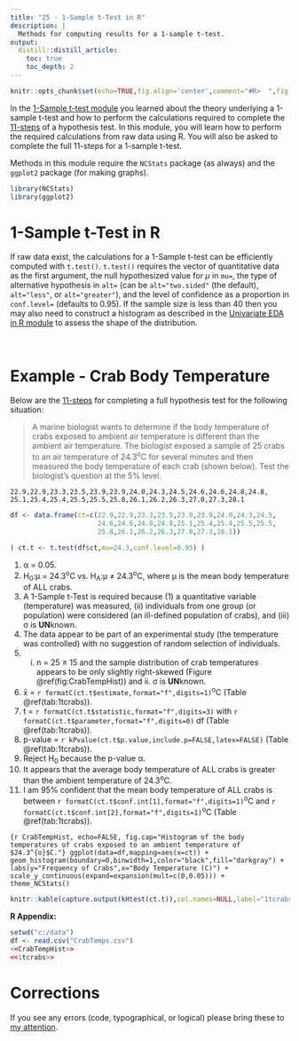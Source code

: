 ```yaml
---
title: "25 - 1-Sample t-Test in R"
description: |
  Methods for computing results for a 1-sample t-test.
output:
  distill::distill_article:
    toc: true
    toc_depth: 2
---
```


```r
knitr::opts_chunk$set(echo=TRUE,fig.align='center',comment="#R>  ",fig.width=3.5,fig.height=3.5)
```

In the [1-Sample t-test module](../tTest1.html) you learned about the theory underlying a 1-sample t-test and how to perform the calculations required to complete the [11-steps](../11-steps) of a hypothesis test. In this module, you will learn how to perform the required calculations from raw data using R. You will also be asked to complete the full 11-steps for a 1-sample t-test.

Methods in this module require the `NCStats` package (as always) and the `ggplot2` package (for making graphs).

```r
library(NCStats)
library(ggplot2)
```

# 1-Sample t-Test in R
If raw data exist, the calculations for a 1-Sample t-test can be efficiently computed with `t.test()`. `t.test()` requires the vector of quantitative data as the first argument, the null hypothesized value for $\mu$ in `mu=`, the type of alternative hypothesis in `alt=` (can be `alt="two.sided"` (the default), `alt="less"`, or `alt="greater"`), and the level of confidence as a proportion in `conf.level=` (defaults to 0.95). If the sample size is less than 40 then you may also need to construct a histogram as described in the [Univariate EDA in R module](RUnivEDA.html) to assess the shape of the distribution.

&nbsp;

# Example - Crab Body Temperature
Below are the [11-steps](../11-steps) for completing a full hypothesis test for the following situation:

> A marine biologist wants to determine if the body temperature of crabs exposed to ambient air temperature is different than the ambient air temperature. The biologist exposed a sample of 25 crabs to an air temperature of 24.3<sup>o</sup>C for several minutes and then measured the body temperature of each crab (shown below). Test the biologist's question at the 5% level.

```
22.9,22.9,23.3,23.5,23.9,23.9,24.0,24.3,24.5,24.6,24.6,24.8,24.8,
25.1,25.4,25.4,25.5,25.5,25.8,26.1,26.2,26.3,27.0,27.3,28.1
```

```r
df <- data.frame(ct=c(22.9,22.9,23.3,23.5,23.9,23.9,24.0,24.3,24.5,
                      24.6,24.6,24.8,24.8,25.1,25.4,25.4,25.5,25.5,
                      25.8,26.1,26.2,26.3,27.0,27.3,28.1))
```
```r
( ct.t <- t.test(df$ct,mu=24.3,conf.level=0.95) )
```
1. &alpha; = 0.05.
1. H<sub>0</sub>:&mu; = 24.3<sup>o</sup>C vs. H<sub>A</sub>:&mu; &ne; 24.3<sup>o</sup>C, where &mu; is the mean body temperature of ALL crabs.
1. A 1-Sample t-Test is required because (1) a quantitative variable (temperature) was measured, (ii) individuals from one group (or population) were considered (an ill-defined population of crabs), and (iii) &sigma; is **UN**known.
1. The data appear to be part of an experimental study (the temperature was controlled) with no suggestion of random selection of individuals.
1. i. n = 25 &geq; 15 and the sample distribution of crab temperatures appears to be only slightly right-skewed (Figure \@ref(fig:CrabTempHist)) and ii. &sigma; is **UN**known.
1. x&#772; = `r formatC(ct.t$estimate,format="f",digits=1)`<sup>o</sup>C (Table \@ref(tab:1tcrabs)).
1. t = `r formatC(ct.t$statistic,format="f",digits=3)` with `r formatC(ct.t$parameter,format="f",digits=0)` df (Table \@ref(tab:1tcrabs)).
1. p-value = `r kPvalue(ct.t$p.value,include.p=FALSE,latex=FALSE)` (Table \@ref(tab:1tcrabs)).
1. Reject H<sub>0</sub> because the p-value &alpha;.
1. It appears that the average body temperature of ALL crabs is greater than the ambient temperature of 24.3<sup>o</sup>C.
1. I am 95% confident that the mean body temperature of ALL crabs is between `r formatC(ct.t$conf.int[1],format="f",digits=1)`<sup>o</sup>C and `r formatC(ct.t$conf.int[2],format="f",digits=1)`<sup>o</sup>C (Table \@ref(tab:1tcrabs)).

```{r CrabTempHist, echo=FALSE, fig.cap="Histogram of the body temperatures of crabs exposed to an ambient temperature of $24.3^{o}$C."}
ggplot(data=df,mapping=aes(x=ct)) +
  geom_histogram(boundary=0,binwidth=1,color="black",fill="darkgray") +
  labs(y="Frequency of Crabs",x="Body Temperature (C)") +
  scale_y_continuous(expand=expansion(mult=c(0,0.05))) +
  theme_NCStats()
```

```r
knitr::kable(capture.output(kHtest(ct.t)),col.names=NULL,label="1tcrabs",caption="Results from 1-Sample t-Test for body temperature of crabs.")
```

**R Appendix:**
```r
setwd("c:/data")
df <- read.csv("CrabTemps.csv")
<<CrabTempHist>>
<<1tcrabs>>
```


# Corrections {.appendix}
If you see any errors (code, typographical, or logical) please bring these to [my attention](mailto:dogle@northland.edu).

